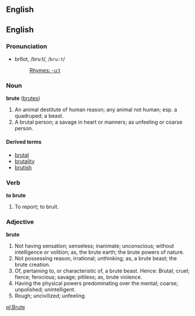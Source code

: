 ==English==

==English==
===Pronunciation===
*bro͞ot, /bruːt/, /<tt>bru:t</tt>/
*:[[Rhymes:English:-uːt|Rhymes: -uːt]]

===Noun===
'''brute''' ([[brutes]])

#An animal destitute of human reason; any animal not human; esp. a quadruped; a beast.
#A brutal person; a savage in heart or manners; as unfeeling or coarse person.

====Derived terms====
*[[brutal]]
*[[brutality]]
*[[brutish]]

===Verb===

'''to brute'''

#To report; to bruit.

===Adjective===

'''brute'''

#Not having sensation; senseless; inanimate; unconscious; without intelligence or volition; as, the brute earth; the brute powers of nature.
#Not possessing reason, irrational; unthinking; as, a brute beast; the brute creation.
#Of, pertaining to, or characteristic of, a brute beast. Hence: Brutal; cruel; fierce; ferocious; savage; pitiless; as, brute violence.
#Having the physical powers predominating over the mental; coarse; unpolished; unintelligent.
#Rough; uncivilized; unfeeling.

{{wikipedia}}
[[pl:Brute]]